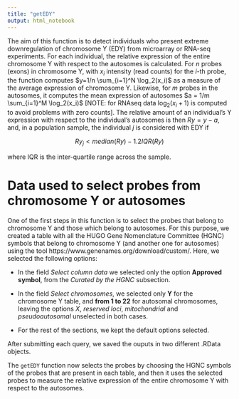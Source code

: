 ```yaml
---
title: "getEDY"
output: html_notebook
---
```


The aim of this function is to detect individuals who present extreme downregulation of chromosome Y (EDY) from microarray or RNA-seq experiments. For each individual, the relative expression of the entire chromosome Y with respect to the autosomes is calculated. For $n$ probes (exons) in
chromosome Y, with $x_i$ intensity (read counts) for the $i$-th probe, the function computes 
$y=1/n \sum_{i=1}^N \log_2(x_i)$ as a measure of the average expression of chromosome Y. Likewise, for $m$ probes in the autosomes, it computes the mean expression of autosomes $a = 1/m \sum_{i=1}^M \log_2(x_i)$ [NOTE: for RNAseq data $\log_2(x_i + 1)$ is computed to avoid problems with zero counts]. The
relative amount of an individual's Y expression with respect to the individual's autosomes is then
$Ry=y-a$, and, in a population sample, the individual $j$ is considered with EDY if

$$Ry_j < median(Ry) - 1.2 IQR(Ry)$$

where IQR is the inter-quartile range across the sample.


# Data used to select probes from chromosome Y or autosomes

One of the first steps in this function is to select the probes that belong to chromosome Y and those which belong to autosomes. For this purpose, we created a table with all the HUGO Gene Nomenclature Committee (HGNC) symbols that belong to chromosome Y (and another one for autosomes) using the tool https://www.genenames.org/download/custom/. Here, we selected the following options:

 - In the field *Select column data* we selected only the option **Approved symbol**, from the *Curated by the HGNC* subsection.
 
 - In the field *Select chromosomes*, we selected only **Y** for the chromosome Y table, and **from 1 to 22** for autosomal chromosomes, leaving the options *X*, *reserved loci*, *mitochondrial* and *pseudoautosomal* unselected in both cases.
 
 - For the rest of the sections, we kept the default options selected.
 
 After submitting each query, we saved the ouputs in two different .RData objects.
 
The `getEDY` function now selects the probes by choosing the HGNC symbols of the probes that are present in each table, and then it uses the selected probes to measure the relative expression of the entire chromosome Y with respect to the autosomes.
 






